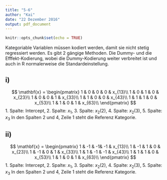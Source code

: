 ```yaml
---
title: "5-6"
author: "Kai"
date: "22 Dezember 2016"
output: pdf_document
---
```

```r
knitr::opts_chunk$set(echo = TRUE)
```

Kategoriable Variablen müssen kodiert werden, damit sie nicht stetig regressiert werden. Es gibt 2 gängige Methoden. Die Dummy- und die Efffekt-Kodierung, wobei die Dummy-Kodierung weiter verbreitet ist und auch in R normalerweise die Standardeinstellung.

## i)
$$
\mathbf{x} =
\begin{pmatrix}
1 & 0 & 0 & 0 & x_{13}\\
1 & 0 & 1 & 0 & x_{23}\\
1 & 0 & 0 & 1 & x_{33}\\
1 & 1 & 0 & 0 & x_{43}\\
1 & 1 & 1 & 0 & x_{53}\\
1 & 1 & 0 & 1 & x_{63}\\
\end{pmatrix}
$$
1. Spalte: Intercept, 2. Spalte: $x_1$, 3. Spalte: $x_2 (2)$, 4. Spalte: $x_2 (3)$, 5. Spalte: $x_3$ \newline
In den Spalten 2 und 4, Zeile 1 steht die Referenz Kategorie.

## ii)
$$
\mathbf{x} =
\begin{pmatrix}
1 & -1 & -1& -1 & x_{13}\\
1 & -1 & 1 & 0 & x_{23}\\
1 & -1 & 0 & 1 & x_{33}\\
1 & 1 & -1 & -1 & x_{43}\\
1 & 1 & 1  & 0 & x_{53}\\
1 & 1 & 0  & 1 & x_{63}\\
\end{pmatrix}
$$
1. Spalte: Intercept, 2. Spalte: $x_1$, 3. Spalte: $x_2 (2)$, 4. Spalte: $x_2 (3)$, 5. Spalte: $x_3$ \newline
In den Spalten 2 und 4, Zeile 1 steht die Referenz Kategorie.
